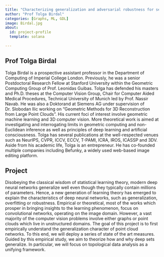 ```yaml
---
title: "Characterizing generalization and adversarial robustness for set networks"
author: "Prof Tolga Birdal"
categories: [Graphs, ML, GDL]
image: Birdal.jpg
about:
  id: project-profile
  template: solana
  
---
```

## Prof Tolga Birdal
Tolga Birdal is a prospective assistant professor in the Department of Computing of Imperial College London. Previously, he was a senior Postdoctoral Research Fellow at Stanford University within the Geometric Computing Group of Prof. Leonidas Guibas. Tolga has defended his masters and Ph.D. theses at the Computer Vision Group, Chair for Computer Aided Medical Procedures, Technical University of Munich led by Prof. Nassir Navab. He was also a Doktorand at Siemens AG under supervision of Dr. Slobodan Ilic working on “Geometric Methods for 3D Reconstruction from Large Point Clouds”. His current foci of interest involve geometric machine learning and 3D computer vision. More theoretical work is aimed at investigating and interrogating limits in geometric computing and non-Euclidean inference as well as principles of deep learning and artificial consciousness. Tolga has several publications at the well-respected venues such as NeurIPS, CVPR, ICCV, ECCV, T-PAMI, ICRA, IROS, ICASSP and 3DV. Aside from his academic life, Tolga is an entrepreneur. He has co-founded multiple companies including Befunky, a widely used web-based image editing platform.

## Project
Disobeying the classical wisdom of statistical learning theory, modern deep neural networks generalize well even though they typically contain millions of parameters. Hence, a new generation of learning theory has emerged to explain the characteristics of deep neural networks, such as generalization, overfitting or robustness. Empirical or theoretical, most of the works which prosper in bringing insights to the learning phenomenon, focus on convolutional networks, operating on the image domain. However, a vast majority of the computer vision problems involve either graphs or point clouds which live in unstructured domains. The goal of this project is to first empirically understand the generalization character of point cloud networks. To this end, we will deploy a series of state of the art measures. Guided by this empirical study, we aim to theorize how and why deep sets generalize. In particular, we will focus on topological data analysis as a unifying framework.
